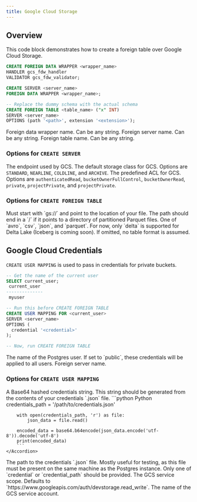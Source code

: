 ```yaml
---
title: Google Cloud Storage
---
```


## Overview

This code block demonstrates how to create a foreign table over Google Cloud Storage.

```sql
CREATE FOREIGN DATA WRAPPER <wrapper_name>
HANDLER gcs_fdw_handler
VALIDATOR gcs_fdw_validator;

CREATE SERVER <server_name>
FOREIGN DATA WRAPPER <wrapper_name>;

-- Replace the dummy schema with the actual schema
CREATE FOREIGN TABLE <table_name> ("x" INT)
SERVER <server_name>
OPTIONS (path '<path>', extension '<extension>');
```

<ParamField body="wrapper_name" required>
  Foreign data wrapper name. Can be any string.
</ParamField>
<ParamField body="server_name">
  Foreign server name. Can be any string.
</ParamField>
<ParamField body="table_name">
  Foreign table name. Can be any string.
</ParamField>

### Options for `CREATE SERVER`

<ParamField body="endpoint">The endpoint used by GCS.</ParamField>
<ParamField body="default_storage_class">
  The default storage class for GCS. Options are `STANDARD`, `NEARLINE`,
  `COLDLINE`, and `ARCHIVE`.
</ParamField>
<ParamField body="predefined_acl">
  The predefined ACL for GCS. Options are `authenticatedRead`,
  `bucketOwnerFullControl`, `bucketOwnerRead`, `private`, `projectPrivate`, and
  `projectPrivate`.
</ParamField>

### Options for `CREATE FOREIGN TABLE`

<ParamField body="path" required>
  Must start with `gs://` and point to the location of your file. The path
  should end in a `/` if it points to a directory of partitioned Parquet files.
</ParamField>
<ParamField body="extension" required>
  One of `avro`, `csv`, `json`, and `parquet`.
</ParamField>
<ParamField body="format">
  For now, only `delta` is supported for Delta Lake (Iceberg is coming soon). If
  omitted, no table format is assumed.
</ParamField>

## Google Cloud Credentials

`CREATE USER MAPPING` is used to pass in credentials for private buckets.

```sql
-- Get the name of the current user
SELECT current_user;
 current_user
--------------
 myuser

-- Run this before CREATE FOREIGN TABLE
CREATE USER MAPPING FOR <current_user>
SERVER <server_name>
OPTIONS (
  credential '<credential>'
);

-- Now, run CREATE FOREIGN TABLE
```

<ParamField body="current_user">
  The name of the Postgres user. If set to `public`, these credentials will be
  applied to all users.
</ParamField>
<ParamField body="server_name">Foreign server name.</ParamField>

### Options for `CREATE USER MAPPING`

<ParamField body="credential">
    A Base64 hashed credentials string. This string should be generated from the contents of your
    credentials `.json` file.
    <Accordion title="Generating a Base64 string">
        ```python Python
        credentials_path = '/path/to/credentials.json'

        with open(credentials_path, 'r') as file:
            json_data = file.read()

        encoded_data = base64.b64encode(json_data.encode('utf-8')).decode('utf-8')
        print(encoded_data)
        ```
    </Accordion>

</ParamField>
<ParamField body="credential_path">
    The path to the credentials `.json` file. Mostly useful for testing, as this file must be present on the same machine as
    the Postgres instance. Only one of `credential` or `credential_path` should be provided.
</ParamField>
<ParamField body="scope">
    The GCS service scope. Defaults to `https://www.googleapis.com/auth/devstorage.read_write`.
</ParamField>
<ParamField body="service_account">
    The name of the GCS service account.
</ParamField>
